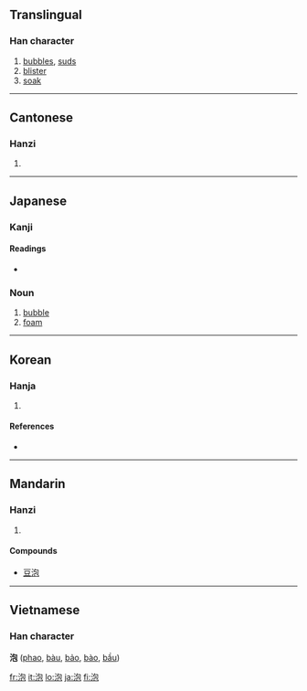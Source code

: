 ==Translingual==

===Han character===
{{Han char|rn=85|rad=水|as=05|sn=8|four=3711<sub>2</sub>|canj=水心口山 (EPRU)}}

# [[bubbles]], [[suds]]
# [[blister]]
# [[soak]]

----

==Cantonese==

===Hanzi===
{{yue-hanzi|jyut=|y=paau3, pou5}}

# {{defn|Cantonese}}

----

==Japanese==

===Kanji===
{{ja-kanji|grade=c|rs=水05}}

====Readings====
* {{ja-readings|on=[[ほう]] ([[hō]])|kun=[[あわ]] ([[awa]])}}

===Noun===
{{ja-noun|k|count=|hira=あわ|rom=awa}}

# [[bubble]]
# [[foam]]

----

==Korean==

===Hanja===
{{ko-hanja|hangeul=포|eumhun=|rv=po|mr=p'o|y=pho}}

# {{defn|Korean}}

====References====
* {{Han ref|kx=0617.070|dkj=17307|dj=1012.050|hdz=31591.050|uh=6CE1|ud=27873|bh=AA77|bd=43639}}

----

==Mandarin==

===Hanzi===
{{cmn-hanzi|pin=[[pāo]] ([[pao1]]), [[páo]] ([[pao2]]), [[pào]] ([[pao4]])|wg=p'ao<sup>1</sup>, p'ao<sup>2</sup>, p'ao<sup>4</sup>}}

# {{defn|Mandarin}}

====Compounds====
* [[豆泡]]

----

==Vietnamese==
===Han character===
'''泡''' ([[phao]], [[bàu]], [[bảo]], [[bào]], [[bầu]])

[[fr:泡]]
[[it:泡]]
[[lo:泡]]
[[ja:泡]]
[[fi:泡]]